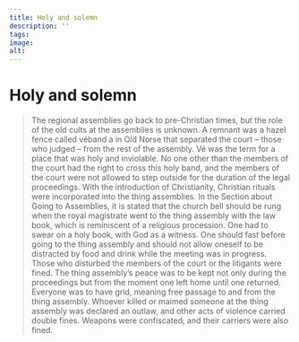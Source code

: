 ```yaml
---
title: Holy and solemn
description: ''
tags:
image: 
alt: 
---
```



# Holy and solemn

<Blockquote
    quote='“And the royal magistrate is to have a great bell rung when he wishes to go to the assembly with a law book .”'
    footer='Section about Going to Assemblies, chapter 3' />

The regional assemblies go back to pre-Christian times, but the role of the old cults at the assemblies is unknown. A remnant was a hazel fence called véband a in Old Norse that separated the court – those who judged – from the rest of the assembly. Vé was the term for a place that was holy and inviolable. No one other than the members of the court had the right to cross this holy band, and the members of the court were not allowed to step outside for the duration of the legal proceedings. With the introduction of Christianity, Christian rituals were incorporated into the thing assemblies. In the Section about Going to Assemblies, it is stated that the church bell should be rung when the royal magistrate went to the thing assembly with the law book, which is reminiscent of a religious procession. One had to swear on a holy book, with God as a witness. One should fast before going to the thing assembly and should not allow oneself to be distracted by food and drink while the meeting was in progress. Those who disturbed the members of the court or the litigants were fined. The thing assembly’s peace was to be kept not only during the proceedings but from the moment one left home until one returned. Everyone was to have grid, meaning free passage to and from the thing assembly. Whoever killed or maimed someone at the thing assembly was declared an outlaw, and other acts of violence carried double fines. Weapons were confiscated, and their carriers were also fined.

<Work id="ubb-ms-1550-4" />
